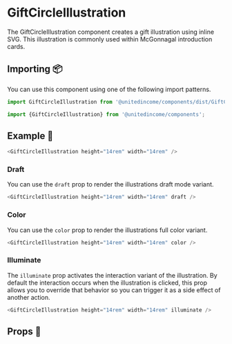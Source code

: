 
# GiftCircleIllustration

The GiftCircleIllustration component creates a gift illustration using inline SVG. This illustration is commonly used within McGonnagal introduction cards.

## Importing 📦

You can use this component using one of the following import patterns.

```javascript
import GiftCircleIllustration from '@unitedincome/components/dist/GiftCircleIllustration';
```

```javascript
import {GiftCircleIllustration} from '@unitedincome/components';
```

## Example 🚀

<Preview>
  <GiftCircleIllustration height="14rem" width="14rem" />
</Preview>

```javascript
<GiftCircleIllustration height="14rem" width="14rem" />
```

### Draft

You can use the `draft` prop to render the illustrations draft mode variant.

<Preview>
  <GiftCircleIllustration height="14rem" width="14rem" draft />
</Preview>

```javascript
<GiftCircleIllustration height="14rem" width="14rem" draft />
```

### Color

You can use the `color` prop to render the illustrations full color variant.

<Preview>
  <GiftCircleIllustration height="14rem" width="14rem" color />
</Preview>

```javascript
<GiftCircleIllustration height="14rem" width="14rem" color />
```

### Illuminate

The `illuminate` prop activates the interaction variant of the illustration. By default the interaction occurs when the illustration is clicked, this prop allows you to override that behavior so you can trigger it as a side effect of another action.

<Preview>
  <GiftCircleIllustration height="14rem" width="14rem" illuminate />
</Preview>

```javascript
<GiftCircleIllustration height="14rem" width="14rem" illuminate />
```

## Props 🔧

<Props of={GiftCircleIllustration} />
